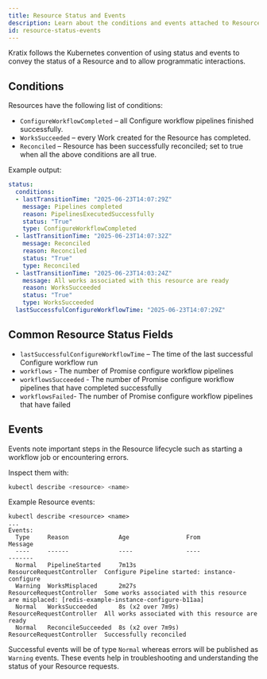 ```yaml
---
title: Resource Status and Events
description: Learn about the conditions and events attached to Resource requests.
id: resource-status-events
---
```


Kratix follows the Kubernetes convention of using status and events to convey the status of a Resource and to allow
programmatic interactions.

## Conditions

Resources have the following list of conditions:

- `ConfigureWorkflowCompleted` – all Configure workflow pipelines finished successfully.
- `WorksSucceeded` – every Work created for the Resource has completed.
- `Reconciled` – Resource has been successfully reconciled; set to true when all the above conditions are all true.

Example output:

```yaml
status:
  conditions:
  - lastTransitionTime: "2025-06-23T14:07:29Z"
    message: Pipelines completed
    reason: PipelinesExecutedSuccessfully
    status: "True"
    type: ConfigureWorkflowCompleted
  - lastTransitionTime: "2025-06-23T14:07:32Z"
    message: Reconciled
    reason: Reconciled
    status: "True"
    type: Reconciled
  - lastTransitionTime: "2025-06-23T14:03:24Z"
    message: All works associated with this resource are ready
    reason: WorksSucceeded
    status: "True"
    type: WorksSucceeded
  lastSuccessfulConfigureWorkflowTime: "2025-06-23T14:07:29Z"
```

## Common Resource Status Fields

- `lastSuccessfulConfigureWorkflowTime` – The time of the last successful Configure workflow run
- `workflows` - The number of Promise configure workflow pipelines
- `workflowsSucceeded` - The number of Promise configure workflow pipelines that have completed successfully
- `workflowsFailed`- The number of Promise configure workflow pipelines that have failed

## Events

Events note important steps in the Resource lifecycle such as starting a workflow job or encountering errors.

Inspect them with:

```bash
kubectl describe <resource> <name>
```

Example Resource events:
```
kubectl describe <resource> <name>
...
Events:
  Type     Reason              Age                From                       Message
  ----     ------              ----               ----                       -------
  Normal   PipelineStarted     7m13s              ResourceRequestController  Configure Pipeline started: instance-configure
  Warning  WorksMisplaced      2m27s              ResourceRequestController  Some works associated with this resource are misplaced: [redis-example-instance-configure-b11aa]
  Normal   WorksSucceeded      8s (x2 over 7m9s)  ResourceRequestController  All works associated with this resource are ready
  Normal   ReconcileSucceeded  8s (x2 over 7m9s)  ResourceRequestController  Successfully reconciled
```

Successful events will be of type `Normal` whereas errors will be published as `Warning` events.
These events help in troubleshooting and understanding the status of your Resource requests.

